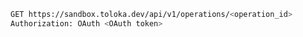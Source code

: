 ```bash
GET https://sandbox.toloka.dev/api/v1/operations/<operation_id>
Authorization: OAuth <OAuth token>
```